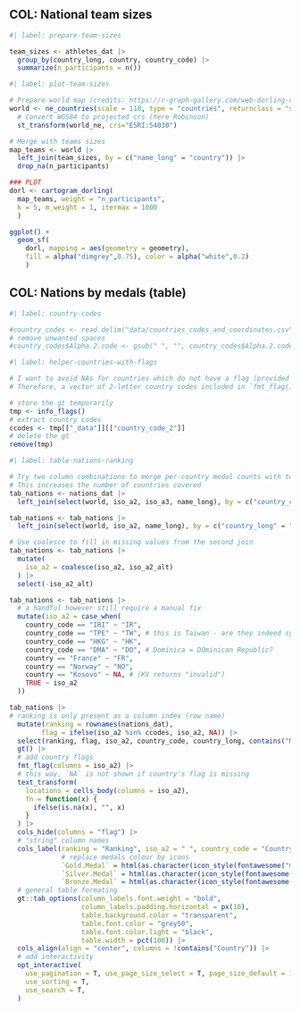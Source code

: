 ## COL: National team sizes

```r
#| label: prepare-team-sizes

team_sizes <- athletes_dat |> 
  group_by(country_long, country, country_code) |> 
  summarize(n_participants = n())
```

```r
#| label: plot-team-sizes

# Prepare world map (credits: https://r-graph-gallery.com/web-dorling-cartogram-with-R.html)
world <- ne_countries(scale = 110, type = "countries", returnclass = "sf") |> 
  # Convert WGS84 to projected crs (here Robinson)
  st_transform(world_ne, crs="ESRI:54030")

# Merge with teams sizes
map_teams <- world |> 
  left_join(team_sizes, by = c("name_long" = "country")) |> 
  drop_na(n_participants)

### PLOT
dorl <- cartogram_dorling(
  map_teams, weight = "n_participants",
  k = 5, m_weight = 1, itermax = 1000
  )

ggplot() + 
  geom_sf(
    dorl, mapping = aes(geometry = geometry),
    fill = alpha("dimgrey",0.75), color = alpha("white",0.2)
    )
```


## COL: Nations by medals (table)

```r
#| label: country-codes

#country_codes <- read.delim("data/countries_codes_and_coordinates.csv", header = T, sep = ",")
# remove unwanted spaces
#country_codes$Alpha.2.code <- gsub(" ", "", country_codes$Alpha.2.code)
```

```r
#| label: helper-countries-with-flags

# I want to avoid NAs for countries which do not have a flag (provided by `fmt_flag()`)
# Therefore, a vector of 2-letter country codes included in `fmt_flag()` is needed

# store the gt temporarily
tmp <- info_flags()
# extract country codes
ccodes <- tmp[["_data"]][["country_code_2"]]
# delete the gt
remove(tmp)
```


```r
#| label: table-nations-ranking

# Try two column combinations to merge per-country medal counts with two-letter country codes
# This increases the number of countries covered
tab_nations <- nations_dat |> 
  left_join(select(world, iso_a2, iso_a3, name_long), by = c("country_code" = "iso_a3"))

tab_nations <- tab_nations |> 
  left_join(select(world, iso_a2, name_long), by = c("country_long" = "name_long"), suffix = c("", "_alt"))

# Use coalesce to fill in missing values from the second join
tab_nations <- tab_nations |> 
  mutate(
    iso_a2 = coalesce(iso_a2, iso_a2_alt)
  ) |> 
  select(-iso_a2_alt)

tab_nations <- tab_nations |> 
  # a handful however still require a manual fix
  mutate(iso_a2 = case_when(
    country_code == "IRI" ~ "IR",
    country_code == "TPE" ~ "TW", # this is Taiwan - are they indeed synonyms?
    country_code == "HKG" ~ "HK",
    country_code == "DMA" ~ "DO", # Dominica = DOminican Republic?
    country == "France" ~ "FR",
    country == "Norway" ~ "NO",
    country == "Kosovo" ~ NA, # (KV returns "invalid")
    TRUE ~ iso_a2
  ))

tab_nations |> 
# ranking is only present as a column index (row name)
  mutate(ranking = rownames(nations_dat),
        flag = ifelse(iso_a2 %in% ccodes, iso_a2, NA)) |> 
  select(ranking, flag, iso_a2, country_code, country_long, contains("Medal"), Total) |> 
  gt() |> 
  # add country flags
  fmt_flag(columns = iso_a2) |> 
  # this way, `NA` is not shown if country's flag is missing
  text_transform(
    locations = cells_body(columns = iso_a2),
    fn = function(x) {
      ifelse(is.na(x), "", x)
    }
  ) |> 
  cols_hide(columns = "flag") |> 
  # "string" column names
  cols_label(ranking = "Ranking", iso_a2 = " ", country_code = "Country \n code", country_long = "Country",
             # replace medals colour by icons
             `Gold.Medal` = html(as.character(icon_style(fontawesome("medal"), scale = 1.75, fill = col_medals["Gold"]))),
             `Silver.Medal` = html(as.character(icon_style(fontawesome("medal"), scale = 1.75, fill = col_medals["Silver"]))),
             `Bronze.Medal` = html(as.character(icon_style(fontawesome("medal"), scale = 1.75, fill = col_medals["Bronze"])))) |> 
  # general table formating
  gt::tab_options(column_labels.font.weight = "bold",
                  column_labels.padding.horizontal = px(10),
                  table.background.color = "transparent",
                  table.font.color = "grey50",
                  table.font.color.light = "black",
                  table.width = pct(100)) |> 
  cols_align(align = "center", columns = !contains("Country")) |> 
  # add interactivity
  opt_interactive(
    use_pagination = T, use_page_size_select = T, page_size_default = 10,
    use_sorting = T,
    use_search = T,
  )
```

